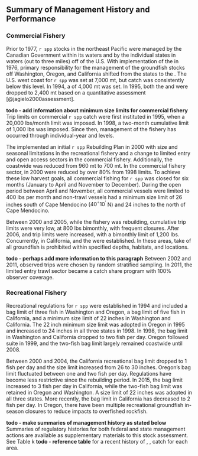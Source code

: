 ## Summary of Management History and Performance

### Commercial Fishery

Prior to 1977, `r spp` stocks in the northeast Pacific were managed by the
Canadian Government within its waters and
by the individual states in waters (out to three miles) off of the U.S.
With implementation of the \gls{msfcma} in 1976,
primary responsibility for the management of the groundfish stocks off
Washington, Oregon, and California shifted from the states to the \gls{pfmc}.
The U.S. west coast \gls{abc} for `r spp`  was set at 7,000 mt,
but catch was consistently below this level.
In 1994, a \gls{hg} of 4,000 mt was set.
In 1995, both the \gls{abc} and \gls{hg} were dropped to 2,400 mt
based on a quantitative assessment [@jagielo2000assessment].

**todo - add information about minimum size limits for commercial fishery**
Trip limits on commercial `r spp` catch were first instituted in 1995,
when a 20,000 lbs/month limit was imposed.
In 1998, a two-month cumulative limit of 1,000 lbs was imposed.
Since then, management of the fishery has occurred through
individual-year \gls{abc} and \gls{oy} levels.

The \gls{pfmc} implemented an initial `r spp` Rebuilding Plan in 2000
with size and seasonal limitations in the recreational fishery and
a change to limited entry and open access sectors in the commercial fishery.
Additionally, the coastwide \gls{abc} was reduced
from 960 mt to 700 mt.
In the commercial fishery sector, \glspl{hg} in 2000 were reduced by over 80\%
from 1998 limits.
To achieve these low harvest goals,
all commercial fishing for `r spp`  was closed for six months
(January to April and November to December).
During the open period between April and November,
all commercial vessels were limited to 400 lbs per month and
non-trawl vessels had a minimum size limit of
26 inches south of Cape Mendocino ($40^\circ 10^\prime$ N) and
24 inches to the north of Cape Mendocino.

Between 2000 and 2005, while the fishery was rebuilding,
cumulative trip limits were very low, at 800 lbs bimonthly,
with frequent closures.
After 2006, \glspl{abc} and trip limits were increased,
with a bimonthly limit of 1,200 lbs.
Concurrently, \glspl{mpa} in California,
\glspl{rca} and the \gls{cca} were established.
In these areas, take of all groundfish is prohibited within specified
depths, habitats, and locations.

**todo - perhaps add more information to this paragraph**
Between 2002 and 2011, observed trips were chosen by random stratified sampling.
In 2011, the limited entry trawl sector became a catch share program
with 100\% observer coverage.

### Recreational Fishery

Recreational regulations for `r spp` were established in 1994 and included
a bag limit of three fish in Washington and Oregon,
a bag limit of five fish in California, and
a minimum size limit of 22 inches in Washington and California.
The 22 inch minimum size limit was adopted in Oregon in 1995 and
increased to 24 inches in all three states in 1998.
In 1998, the bag limit in Washington and California dropped to two fish per day.
Oregon followed suite in 1999, and
the two-fish bag limit largely remained coastwide until 2008.

Between 2000 and 2004,
the California recreational bag limit dropped to 1 fish per day and
the size limit increased from 26 to 30 inches.
Oregon's bag limit fluctuated between one and two fish per day.
Regulations have become less restrictive since the rebuilding period.
In 2015, the bag limit increased to 3 fish per day in California,
while the two-fish bag limit was retained in Oregon and Washington.
A size limit of 22 inches was adopted in all three states.
More recently, the bag limit in California has decreased to 2 fish per day.
In Oregon, there have been multiple recreational groundfish in-season closures
to reduce impacts to overfished rockfish.

**todo - make summaries of management history as stated below**
Summaries of regulatory histories for both federal and state management actions
are available as supplementary materials to this stock assessment.
See Table k
**todo - reference table**
for a recent history of \glspl{ofl}, \glspl{acl}, catch for each area.
